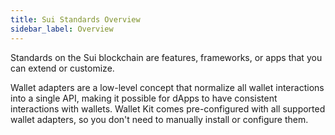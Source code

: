 ```yaml
---
title: Sui Standards Overview
sidebar_label: Overview
---
```



Standards on the Sui blockchain are features, frameworks, or apps that you can extend or customize.

<Cards>
<Card title="Deepbook" href="standards/deepbook"/>
<Card title="Kiosk" href="standards/kiosk"/>
<Card title="Closed Loop Token" href="standards/token">
<Card title="Wallet Kit" href="https://sui-typescript-docs.vercel.app/wallet-kit/getting-started">
Wallet adapters are a low-level concept that normalize all wallet interactions into a single API, making it possible for dApps to have consistent interactions with wallets. Wallet Kit comes pre-configured with all supported wallet adapters, so you don't need to manually install or configure them.
</Card>
<Card title="Sui Object Display" href="standards/display"/>
</Cards>
